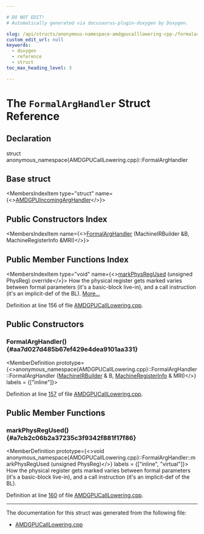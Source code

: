 ```yaml
---

# DO NOT EDIT!
# Automatically generated via docusaurus-plugin-doxygen by Doxygen.

slug: /api/structs/anonymous-namespace-amdgpucalllowering-cpp-/formalarghandler
custom_edit_url: null
keywords:
  - doxygen
  - reference
  - struct
toc_max_heading_level: 3

---
```





# The `FormalArgHandler` Struct Reference

<DoxygenPage pluginConfig={pluginConfig}>



## Declaration

<CodeBlock>struct anonymous_namespace{AMDGPUCallLowering.cpp}::FormalArgHandler</CodeBlock>

## Base struct

<MembersIndex>

<MembersIndexItem
  type="struct"
  name={<><a href="/docs/api/structs/anonymous-namespace-amdgpucalllowering-cpp-/amdgpuincomingarghandler">AMDGPUIncomingArgHandler</a></>}>
</MembersIndexItem>

</MembersIndex>

## Public Constructors Index

<MembersIndex>

<MembersIndexItem
  name={<><a href="#aa7d027d485b67ef429e4dea9101aa331">FormalArgHandler</a> (MachineIRBuilder &amp;B, MachineRegisterInfo &amp;MRI)</>}>
</MembersIndexItem>

</MembersIndex>

## Public Member Functions Index

<MembersIndex>

<MembersIndexItem
  type="void"
  name={<><a href="#a7cb2c06b2a37235c3f9342f881f17f86">markPhysRegUsed</a> (unsigned PhysReg) override</>}>
How the physical register gets marked varies between formal parameters (it&#39;s a basic-block live-in), and a call instruction (it&#39;s an implicit-def of the BL). <a href="#a7cb2c06b2a37235c3f9342f881f17f86">More...</a>
</MembersIndexItem>

</MembersIndex>


Definition at line 156 of file <a href="/docs/api/files/lib/lib/target/lib/target/amdgpu/amdgpucalllowering-cpp">AMDGPUCallLowering.cpp</a>.

<SectionDefinition>

## Public Constructors

### FormalArgHandler() {#aa7d027d485b67ef429e4dea9101aa331}

<MemberDefinition
  prototype={<>anonymous&#95;namespace&#123;AMDGPUCallLowering.cpp&#125;::FormalArgHandler::FormalArgHandler (<a href="/docs/api/classes/llvm/machineirbuilder">MachineIRBuilder</a> &amp; B, <a href="/docs/api/classes/llvm/machineregisterinfo">MachineRegisterInfo</a> &amp; MRI)</>}
  labels = {["inline"]}>

Definition at line <a href="/docs/api/files/lib/lib/target/lib/target/amdgpu/amdgpucalllowering-cpp/#l00157">157</a> of file <a href="/docs/api/files/lib/lib/target/lib/target/amdgpu/amdgpucalllowering-cpp">AMDGPUCallLowering.cpp</a>.
</MemberDefinition>

</SectionDefinition>

<SectionDefinition>

## Public Member Functions

### markPhysRegUsed() {#a7cb2c06b2a37235c3f9342f881f17f86}

<MemberDefinition
  prototype={<>void anonymous&#95;namespace&#123;AMDGPUCallLowering.cpp&#125;::FormalArgHandler::markPhysRegUsed (unsigned PhysReg)</>}
  labels = {["inline", "virtual"]}>
How the physical register gets marked varies between formal parameters (it&#39;s a basic-block live-in), and a call instruction (it&#39;s an implicit-def of the BL).

Definition at line <a href="/docs/api/files/lib/lib/target/lib/target/amdgpu/amdgpucalllowering-cpp/#l00160">160</a> of file <a href="/docs/api/files/lib/lib/target/lib/target/amdgpu/amdgpucalllowering-cpp">AMDGPUCallLowering.cpp</a>.
</MemberDefinition>

</SectionDefinition>

<hr/>

The documentation for this struct was generated from the following file:

<ul>
<li><a href="/docs/api/files/lib/lib/target/lib/target/amdgpu/amdgpucalllowering-cpp">AMDGPUCallLowering.cpp</a></li>
</ul>

</DoxygenPage>
